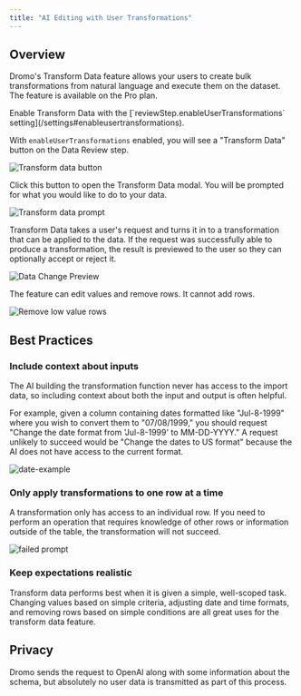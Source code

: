 ```yaml
---
title: "AI Editing with User Transformations"
---
```


## Overview

Dromo's Transform Data feature allows your users to create bulk transformations from natural language and execute them on the dataset. The feature is available on the Pro plan.

<Check>
  Enable Transform Data with the [`reviewStep.enableUserTransformations` setting](/settings#enableusertransformations).
</Check>

With `enableUserTransformations` enabled, you will see a "Transform Data" button on the Data Review step.

![Transform data button](/images/guides/assets/images/review_screen_button.png)

Click this button to open the Transform Data modal. You will be prompted for what you would like to do to your data.

![Transform data prompt](/images/guides/assets/images/empty_prompt.png)

Transform Data takes a user's request and turns it in to a transformation that can be applied to the data. If the request was successfully able to produce a transformation, the result is previewed to the user so they can optionally accept or reject it.

![Data Change Preview](/images/guides/assets/images/last-comma-first.png)

The feature can edit values and remove rows. It cannot add rows.

![Remove low value rows](/images/guides/assets/images/remove-cheap-rows.png)

## Best Practices

### Include context about inputs

The AI building the transformation function never has access to the import data, so including context about both the input and output is often helpful.

For example, given a column containing dates formatted like "Jul-8-1999" where you wish to convert them to "07/08/1999," you should request "Change the date format from 'Jul-8-1999' to MM-DD-YYYY." A request unlikely to succeed would be "Change the dates to US format" because the AI does not have access to the current format.

![date-example](/images/guides/assets/images/date-format.png)

### Only apply transformations to one row at a time

A transformation only has access to an individual row. If you need to perform an operation that requires knowledge of other rows or information outside of the table, the transformation will not succeed.

![failed prompt](/images/guides/assets/images/failed-prompt.png)

### Keep expectations realistic

Transform data performs best when it is given a simple, well-scoped task. Changing values based on simple criteria, adjusting date and time formats, and removing rows based on simple conditions are all great uses for the transform data feature.

## Privacy

Dromo sends the request to OpenAI along with some information about the schema, but absolutely no user data is transmitted as part of this process.
